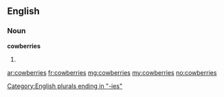 ==English==

===Noun===
'''cowberries'''

# {{plural of|[[cowberry]]}}

[[Category:English plurals ending in "-ies"]]

[[ar:cowberries]]
[[fr:cowberries]]
[[mg:cowberries]]
[[my:cowberries]]
[[no:cowberries]]